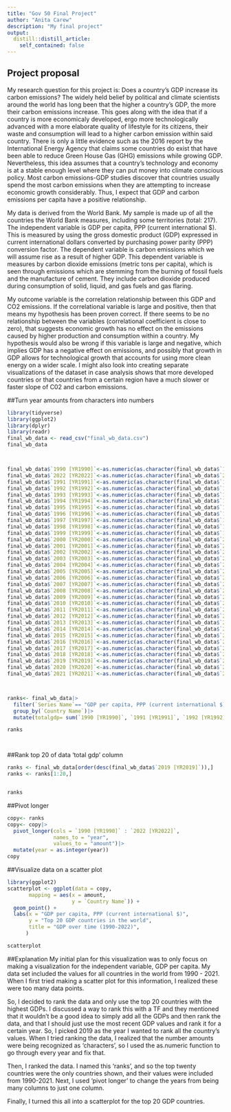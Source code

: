 ```yaml
---
title: "Gov 50 Final Project"
author: "Anita Carew"
description: "My final project"
output:
  distill::distill_article:
    self_contained: false
---
```




## Project proposal


  My research question for this project is: Does a country's GDP increase its carbon emissions? The widely held belief by political and climate scientists around the world has long been that the higher a country's GDP, the more their carbon emissions increase. This goes along with the idea that if a country is more economicaly developed, ergo more technologically advanced with a more elaborate quality of lifestyle for its citizens, their waste and consumption will lead to a higher carbon emission within said country. There is only a little evidence such as the 2016 report by the International Energy Agency that claims some countries do exist that have been able to reduce Green House Gas (GHG) emissions while growing GDP. Nevertheless, this idea assumes that a country's technology and economy is at a stable enough level where they can put money into climate conscious policy. Most carbon emissions-GDP studies discover that countries usually spend the most carbon emissions when they are attempting to increase economic growth considerably. Thus, I expect that GDP and carbon emissions per capita have a positive relationship. 

  My data is derived from the World Bank. My sample is made up of all the countries the World Bank measures, including some territories (total: 217). The independent variable is GDP per capita, PPP (current international $). This is measured by using the gross domestic product (GDP) expressed in current international dollars converted by purchasing power parity (PPP) conversion factor. The dependent variable is carbon emissions which we will assume rise as a result of higher GDP. This dependent variable is measures by carbon dioxide emissions (metric tons per capita), which is seen through emissions which are stemming from the burning of fossil fuels and the manufacture of cement. They include carbon dioxide produced during consumption of solid, liquid, and gas fuels and gas flaring.
  
  My outcome variable is the correlation relationship between this GDP and CO2 emissions. If the correlational variable is large and positive, then that means my hypothesis has been proven correct. If there seems to be no relationship between the variables (correlational coefficient is close to zero), that suggests economic growth has no effect on the emissions caused by higher production and consumption within a country. My hypothesis would also be wrong if this variable is large and negative, which implies GDP has a negative effect on emissions, and possibly that growth in GDP allows for technological growth that accounts for using more clean energy on a wider scale. I might also look into creating separate visualizations of the dataset in case analysis shows that more developed countries or that countries from a certain region have a much slower or faster slope of C02 and carbon emissions. 

##Turn year amounts from characters into numbers
```r
library(tidyverse)
library(ggplot2)
library(dplyr)
library(readr)
final_wb_data <- read_csv("final_wb_data.csv")
final_wb_data



final_wb_data$`1990 [YR1990]`<-as.numeric(as.character(final_wb_data$`1990 [YR1990]`))
final_wb_data$`2022 [YR2022]`<-as.numeric(as.character(final_wb_data$`2022 [YR2022]`))
final_wb_data$`1991 [YR1991]`<-as.numeric(as.character(final_wb_data$`1991 [YR1991]`))
final_wb_data$`1992 [YR1992]`<-as.numeric(as.character(final_wb_data$`1992 [YR1992]`))
final_wb_data$`1993 [YR1993]`<-as.numeric(as.character(final_wb_data$`1993 [YR1993]`))
final_wb_data$`1994 [YR1994]`<-as.numeric(as.character(final_wb_data$`1994 [YR1994]`))
final_wb_data$`1995 [YR1995]`<-as.numeric(as.character(final_wb_data$`1995 [YR1995]`))
final_wb_data$`1996 [YR1996]`<-as.numeric(as.character(final_wb_data$`1996 [YR1996]`))
final_wb_data$`1997 [YR1997]`<-as.numeric(as.character(final_wb_data$`1997 [YR1997]`))
final_wb_data$`1998 [YR1998]`<-as.numeric(as.character(final_wb_data$`1998 [YR1998]`))
final_wb_data$`1999 [YR1999]`<-as.numeric(as.character(final_wb_data$`1999 [YR1999]`))
final_wb_data$`2000 [YR2000]`<-as.numeric(as.character(final_wb_data$`2000 [YR2000]`))
final_wb_data$`2001 [YR2001]`<-as.numeric(as.character(final_wb_data$`2001 [YR2001]`))
final_wb_data$`2002 [YR2002]`<-as.numeric(as.character(final_wb_data$`2002 [YR2002]`))
final_wb_data$`2003 [YR2003]`<-as.numeric(as.character(final_wb_data$`2003 [YR2003]`))
final_wb_data$`2004 [YR2004]`<-as.numeric(as.character(final_wb_data$`2004 [YR2004]`))
final_wb_data$`2005 [YR2005]`<-as.numeric(as.character(final_wb_data$`2005 [YR2005]`))
final_wb_data$`2006 [YR2006]`<-as.numeric(as.character(final_wb_data$`2006 [YR2006]`))
final_wb_data$`2007 [YR2007]`<-as.numeric(as.character(final_wb_data$`2007 [YR2007]`))
final_wb_data$`2008 [YR2008]`<-as.numeric(as.character(final_wb_data$`2008 [YR2008]`))
final_wb_data$`2009 [YR2009]`<-as.numeric(as.character(final_wb_data$`2009 [YR2009]`))
final_wb_data$`2010 [YR2010]`<-as.numeric(as.character(final_wb_data$`2010 [YR2010]`))
final_wb_data$`2011 [YR2011]`<-as.numeric(as.character(final_wb_data$`2011 [YR2011]`))
final_wb_data$`2012 [YR2012]`<-as.numeric(as.character(final_wb_data$`2012 [YR2012]`))
final_wb_data$`2013 [YR2013]`<-as.numeric(as.character(final_wb_data$`2013 [YR2013]`))
final_wb_data$`2014 [YR2014]`<-as.numeric(as.character(final_wb_data$`2014 [YR2014]`))
final_wb_data$`2015 [YR2015]`<-as.numeric(as.character(final_wb_data$`2015 [YR2015]`))
final_wb_data$`2016 [YR2016]`<-as.numeric(as.character(final_wb_data$`2016 [YR2016]`))
final_wb_data$`2017 [YR2017]`<-as.numeric(as.character(final_wb_data$`2017 [YR2017]`))
final_wb_data$`2018 [YR2018]`<-as.numeric(as.character(final_wb_data$`2018 [YR2018]`))
final_wb_data$`2019 [YR2019]`<-as.numeric(as.character(final_wb_data$`2019 [YR2019]`))
final_wb_data$`2020 [YR2020]`<-as.numeric(as.character(final_wb_data$`2020 [YR2020]`))
final_wb_data$`2021 [YR2021]`<-as.numeric(as.character(final_wb_data$`2021 [YR2021]`))



ranks<- final_wb_data|>
  filter(`Series Name`== "GDP per capita, PPP (current international $)")|>
  group_by(`Country Name`)|>
  mutate(totalgdp= sum(`1990 [YR1990]`, `1991 [YR1991]`, `1992 [YR1992]`, `1993 [YR1993]`, `1994 [YR1994]`, `1995 [YR1995]`, `1996 [YR1996]`, `1997 [YR1997]`, `1998 [YR1998]`, `1999 [YR1999]`, `2000 [YR2000]`, `2001 [YR2001]`, `2002 [YR2002]`, `2003 [YR2003]`, `2004 [YR2004]`, `2005 [YR2005]`, `2006 [YR2006]`, `2007 [YR2007]`, `2008 [YR2008]`, `2009 [YR2009]`, `2010 [YR2010]`, `2011 [YR2011]`, `2012 [YR2012]`, `2013 [YR2013]`, `2014 [YR2014]`, `2015 [YR2015]`, `2016 [YR2016]`, `2017 [YR2017]`, `2018 [YR2018]`, `2019 [YR2019]`, `2020 [YR2020]`,  `2021 [YR2021]`, `2022 [YR2022]`, na.rm=TRUE))

ranks




```


##Rank top 20 of data 'total gdp' column
```r



ranks <- final_wb_data[order(desc(final_wb_data$`2019 [YR2019]`)),]
ranks <- ranks[1:20,]


ranks

```



##Pivot longer
```r
copy<- ranks
copy<- copy|>
  pivot_longer(cols = `1990 [YR1990]` : `2022 [YR2022]`,
               names_to = "year",
               values_to = "amount")|>
  mutate(year = as.integer(year))
copy
```



##Visualize data on a scatter plot
```r
library(ggplot2)
scatterplot <- ggplot(data = copy,
       mapping = aes(x = amount,
                     y = `Country Name`)) +
  geom_point() +
  labs(x = "GDP per capita, PPP (current international $)",
       y = "Top 20 GDP countries in the world",
       title = "GDP over time (1990-2022)",
      )

scatterplot


```





##Explanation
My initial plan for this visualization was to only focus on making a visualization for the independent variable, GDP per capita. My data set included the values for all countries in the world from 1990 - 2021. When I first tried making a scatter plot for this information, I realized these were too many data points. 

So, I decided to rank the data and only use the top 20 countries with the highest GDPs. I discussed a way to rank this with a TF and they mentioned that it wouldn't be a good idea to simply add all the GDPs and then rank the data, and that I should just use the most recent GDP values and rank it for a certain year. So, I picked 2019 as the year I wanted to rank all the country's values. When I tried ranking the data, I realized that the number amounts were being recognized as 'characters', so I used the as.numeric function to go through every year and fix that.

Then, I ranked the data. I named this 'ranks', and so the top twenty countries were the only countries shown, and their values were included from 1990-2021. Next, I used 'pivot longer' to change the years from being many columns to just one column. 

Finally, I turned this all into a scatterplot for the top 20 GDP countries.






